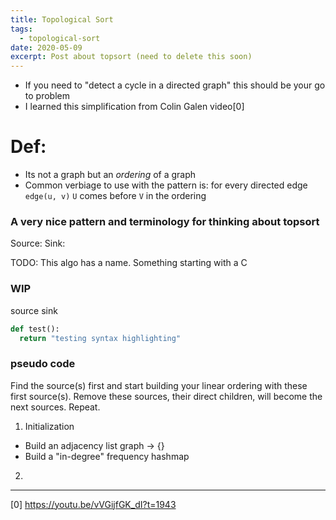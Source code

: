 ```yaml
---
title: Topological Sort
tags:
  - topological-sort
date: 2020-05-09
excerpt: Post about topsort (need to delete this soon)
---
```


- If you need to "detect a cycle in a directed graph" this should be your go to problem
- I learned this simplification from Colin Galen video[0]

# Def:

- Its not a graph but an _ordering_ of a graph
- Common verbiage to use with the pattern is: for every directed edge `edge(u, v)` `U` comes before `V` in the ordering

### A very nice pattern and terminology for thinking about topsort

Source:
Sink:

TODO: This algo has a name. Something starting with a C

### WIP

source
sink

```python
def test():
  return "testing syntax highlighting"
```

### pseudo code

Find the source(s) first and start building your linear ordering with these first source(s). Remove these sources, their direct children, will become the next sources. Repeat.

1. Initialization

- Build an adjacency list graph -> {}
- Build a "in-degree" frequency hashmap

2.

---

[0] https://youtu.be/vVGijfGK_dI?t=1943
